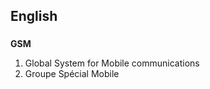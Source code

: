 ==English==
==={{initialism}}===
'''GSM'''
{{Wikipedia|GSM}}

#Global System for Mobile communications
#Groupe Spécial Mobile